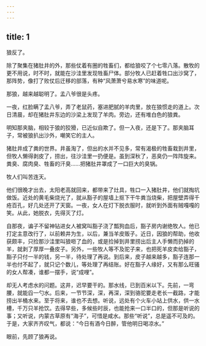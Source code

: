 ```yaml
---
---
---
```

title: 1
---



狼反了。

除了聚集在猪肚井的外，那些仗着有圈的牲畜们，都给狼咬了个七零八落。散牧的更不用说，时不时，就能在沙洼里发现牲畜尸体。部分牧人已赶着牲口出沙窝了，那阵势，像打了败仗后迁移的部落，有种“风萧萧兮易水寒”的味道呢。

那狼，越来越聪明了。孟八爷很是头疼。

一夜，红脸瞒了孟八爷，弄了老鼠药，塞进肥腻的羊肉里，放在狼惯走的道上。次日清晨，却在猪肚井东边的沙梁上发现了羊肉。旁边，还有堆白色的狼粪。

明知那夹脑，相较于狼的狡猾，已近似自欺了。但一入夜，还是下了。那夹脑耳子，常被狼扒出沙外，嘲笑它的主人。

猪肚井成了粪的世界。井虽淘了，但出的水并不见多，常有渴极的牲畜栽到井里，但牧人懒得剥皮了，捞出，往沙洼里一扔便是。虽到深秋了，恶臭仍一阵阵旋来。粪臭、腐肉臭、牲畜的汗臭……把猪肚井罩成了一口巨大的臭锅。

牧人们叫苦连天。

他们很晚才出去，太阳老高就回来，都带来了灶具，牲口一入猪肚井，他们就掏坑做饭。近处的黄毛柴烧光了，就从豁子的屋墙上抠下干牛粪当烧柴，把屋壁弄得千疮百孔，好几处还开了天窗。一夜，女人在灯下脱衣服时，就听到外面有贼嘎嘎的笑。从此，她脱衣，先得灭了灯。

自那夜，谝子不留神钻进女人被窝叫豁子浇了瓢狗血后，豁子房内谢绝牧人。他已打定主意改行了，以前赖井为生，以后，兼当羊皮贩子。近日，因狼的帮助，他收获颇丰，只捡那沙洼里叫狼咂了血的，或是捡掉到井里捞出后主人手懒而扔掉的羊，就剥了厚厚一叠皮子。另外，一些牧人等不及驼子来，也把死羊皮卖给豁子，豁子只付一半的钱，另一半，待处理了再说。到后来，皮子越来越多，豁子连那一半也付不起了，就只记个数儿，等处理了再结账。好在豁子人缘好，又有那么旺骚的女人帮凑，谁都一摆手，说“成哩”。

却无人考虑水的问题。这井，迟早要干的。那水线，已到百米以下。先前，一弯腰，就能舀一勺水。后来，一节节深，深，再深，深到骆驼要走老长一截路，才能捞出半桶水来。至于将来，谁也不去想。听说，远处有个火车小站上供水，供一水槽，千万只羊抢饮。去得早些，多候些时辰，也能抢来一口半口的，但那是听说的事；又听说，内蒙古草原有“海子”，可惜是咸水。那些“听说”，总是遥不可及的。于是，大家齐齐叹气，都说：“今日有酒今日醉，管他明日喝凉水。”

眼前，先顾了狼再说。